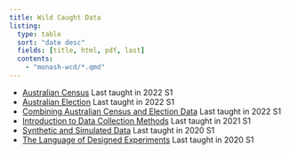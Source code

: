```yaml
---
title: Wild Caught Data
listing: 
  type: table
  sort: "date desc"
  fields: [title, html, pdf, last]
  contents:
    - "monash-wcd/*.qmd"
---
```




* [Australian Census](monash-wcd/2022/lecture-04.html) [<i class="fa-solid fa-file-pdf"></i>](monash-wcd/2022/lecture-04.pdf) [Last taught in 2022 S1]{.last}
* [Australian Election](monash-wcd/2022/lecture-05.html)  [<i class="fa-solid fa-file-pdf"></i>](monash-wcd/2022/lecture-05.pdf) [Last taught in 2022 S1]{.last}
* [Combining Australian Census and Election Data](monash-wcd/2022/lecture-06.html)  [<i class="fa-solid fa-file-pdf"></i>](monash-wcd/2022/lecture-06.pdf) [Last taught in 2022 S1]{.last}
* [Introduction to Data Collection Methods](monash-wcd/2021/lecture-01.html) [Last taught in 2021 S1]{.last}
* [Synthetic and Simulated Data](monash-wcd/2020/week08-PISA.html)  [<i class="fa-solid fa-file-pdf"></i>](monash-wcd/2020/week08-PISA.pdf) [Last taught in 2020 S1]{.last}
* [The Language of Designed Experiments](monash-wcd/2020/week09-DoE.html)  [<i class="fa-solid fa-file-pdf"></i>](monash-wcd/2020/week09-DoE.pdf) [Last taught in 2020 S1]{.last}
